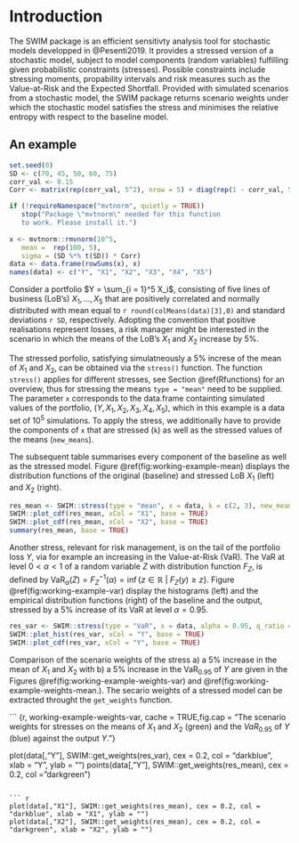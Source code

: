 

# Introduction

The SWIM package is an efficient sensitivty analysis tool for stochastic models developped in @Pesenti2019. It provides a stressed version of a stochastic model, subject to model components (random variables) fulfilling given probabilistic constraints (stresses). Possible constraints include stressing moments, propability intervals and risk measures such as the Value-at-Risk and the Expected Shortfall. Provided with simulated scenarios from a stochastic model, the SWIM package returns scenario weights under which the stochastic model satisfies the stress and minimises the relative entropy with respect to the baseline model. 


## An example

``` r
set.seed(0)
SD <- c(70, 45, 50, 60, 75)
corr_val <- 0.15
Corr <- matrix(rep(corr_val, 5^2), nrow = 5) + diag(rep(1 - corr_val, 5))

if (!requireNamespace("mvtnorm", quietly = TRUE))
   stop("Package \"mvtnorm\" needed for this function 
   to work. Please install it.")
   
x <- mvtnorm::rmvnorm(10^5, 
   mean =  rep(100, 5), 
   sigma = (SD %*% t(SD)) * Corr)
data <- data.frame(rowSums(x), x)
names(data) <- c("Y", "X1", "X2", "X3", "X4", "X5")
```


Consider a portfolio $Y = \sum_{i = 1}^5 X_i$, consisting of five lines of business (LoB's) $X_1, \ldots, X_5$ that are positively correlated and normally distributed with mean equal to `r round(colMeans(data)[3],0)` and standard deviations `r SD`, respectively. Adopting the convention that positive realisations represent losses, a risk manager might be interested in the scenario in which the means of the LoB's $X_1$ and $X_2$ increase by $5\%$.

The stressed porfolio, satisfying simulatneously a $5\%$ increse of the mean of $X_1$ and $X_2$, can be obtained via the `stress()` function. The function `stress()` applies for different stresses, see Section \@ref(Rfunctions) for an overview, thus for stressing the means `type = "mean"` need to be supplied. The parameter `x` corresponds to the data.frame containting simulated values of the portfolio, $(Y, X_1, X_2, X_3, X_4, X_5)$, which in this example is a data set of $10^5$ simulations. To apply the stress, we additionally have to provide the components of `x` that are stressed (`k`) as well as the stressed values of the means (`new_means`). 


The subsequent table summarises every component of the baseline as well as the stressed model. Figure \@ref(fig:working-example-mean) displays the distribution functions of the original (baseline) and stressed LoB $X_1$ (left) and $X_2$ (right).


``` r
res_mean <- SWIM::stress(type = "mean", x = data, k = c(2, 3), new_means = c(105, 105))
SWIM::plot_cdf(res_mean, xCol = "X1", base = TRUE)
SWIM::plot_cdf(res_mean, xCol = "X2", base = TRUE)
summary(res_mean, base = TRUE)
```


Another stress, relevant for risk management, is on the tail of the portfolio loss $Y$, via for example an increasing in the Value-at-Risk ($\text{VaR}$). The $\text{VaR}$ at level $0 < \alpha < 1$ of a random variable $Z$ with distribution function $F_Z$, is defined by $\text{VaR}_\alpha(Z) = F_Z^{-1}(\alpha) = \inf \{z \in \mathbb{R} ~|~F_Z(y) \geq z \}$. Figure \@ref(fig:working-example-var) display the histograms (left) and the empirical distribution functions (right) of the baseline and the output, stressed by a $5\%$ increase of its $\text{VaR}$ at level $\alpha = 0.95$.

``` r
res_var <- SWIM::stress(type = "VaR", x = data, alpha = 0.95, q_ratio = 1.05) 
SWIM::plot_hist(res_var, xCol = "Y", base = TRUE)
SWIM::plot_cdf(res_var, xCol = "Y", base = TRUE)
```



Comparison of the scenario weights of the stress a) a $5\%$ increase in the mean of $X_1$ and $X_2$ with b) a $5\%$ increase in the $\text{VaR}_{0.95}$ of $Y$ are given in the Figures \@ref(fig:working-example-weights-var) and \@ref(fig:working-example-weights-mean.). The secario weights of a stressed model can be extracted throught the `get_weights` function. 

``` {r, working-example-weights-var, cache = TRUE,fig.cap = "The scenario weights for stresses on the means of $X_1$ and $X_2$ (green) and the $VaR_{0.95}$ of $Y$ (blue) against the output $Y$."}

plot(data[,"Y"], SWIM::get_weights(res_var), cex = 0.2, col = "darkblue", xlab = "Y", ylab = "")
points(data[,"Y"], SWIM::get_weights(res_mean), cex = 0.2, col = "darkgreen")
```

``` r

plot(data[,"X1"], SWIM::get_weights(res_mean), cex = 0.2, col = "darkblue", xlab = "X1", ylab = "")
plot(data[,"X2"], SWIM::get_weights(res_mean), cex = 0.2, col = "darkgreen", xlab = "X2", ylab = "")
```
